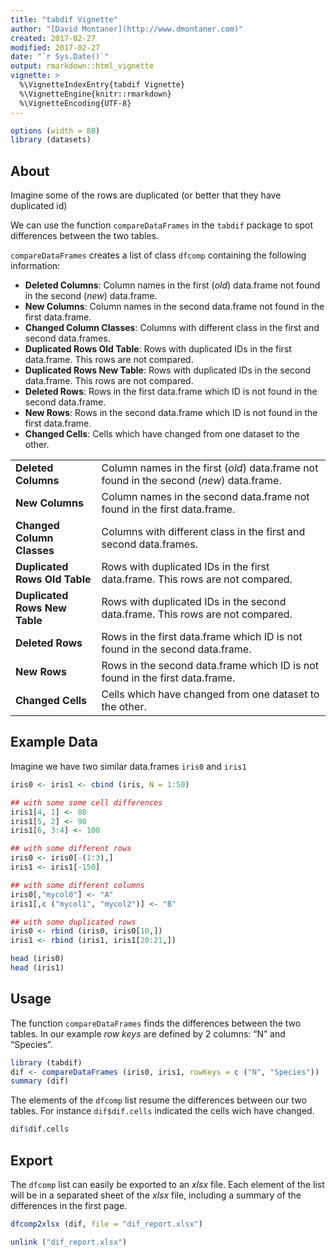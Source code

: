 ```yaml
---
title: "tabdif Vignette"
author: "[David Montaner](http://www.dmontaner.com)"
created: 2017-02-27
modified: 2017-02-27
date: "`r Sys.Date()`"
output: rmarkdown::html_vignette
vignette: >
  %\VignetteIndexEntry{tabdif Vignette}
  %\VignetteEngine{knitr::rmarkdown}
  %\VignetteEncoding{UTF-8}
---
```



```r
options (width = 80)
library (datasets)
```


About
--------------------------------------------------------------------------------

Imagine some of the rows are duplicated 
(or better that they have duplicated id)

We can use the function `compareDataFrames` 
in the `tabdif` package to spot differences between the two tables.

`compareDataFrames` creates a list of class `dfcomp` containing the following information:

- __Deleted Columns__:           Column names in the first (_old_) data.frame not found in the second (_new_) data.frame.
- __New Columns__:               Column names in the second        data.frame not found in the first          data.frame.
- __Changed Column Classes__:    Columns with different class in the first and second data.frames.
- __Duplicated Rows Old Table__: Rows with duplicated IDs in the first  data.frame. This rows are not compared.
- __Duplicated Rows New Table__: Rows with duplicated IDs in the second data.frame. This rows are not compared.
- __Deleted Rows__:              Rows in the first  data.frame which ID is not found in the second data.frame.
- __New Rows__:                  Rows in the second data.frame which ID is not found in the first  data.frame.
- __Changed Cells__:             Cells which have changed from one dataset to the other.


+--------------------------------+----------------------------------------------------------------------------------------+
| __Deleted Columns__            |Column names in the first (_old_) data.frame not found in the second (_new_) data.frame.|
+--------------------------------+----------------------------------------------------------------------------------------+
| __New Columns__                |Column names in the second data.frame not found in the first data.frame.                |
+--------------------------------+----------------------------------------------------------------------------------------+
| __Changed Column Classes__     |Columns with different class in the first and second data.frames.                       |
+--------------------------------+----------------------------------------------------------------------------------------+
| __Duplicated Rows Old Table__  |Rows with duplicated IDs in the first data.frame. This rows are not compared.           |
+--------------------------------+----------------------------------------------------------------------------------------+
| __Duplicated Rows New Table__  |Rows with duplicated IDs in the second data.frame. This rows are not compared.          |
+--------------------------------+----------------------------------------------------------------------------------------+
| __Deleted Rows__               |Rows in the first data.frame which ID is not found in the second data.frame.            |
+--------------------------------+----------------------------------------------------------------------------------------+
| __New Rows__                   |Rows in the second data.frame which ID is not found in the first data.frame.            |
+--------------------------------+----------------------------------------------------------------------------------------+
| __Changed Cells__              |Cells which have changed from one dataset to the other.                                 |
+--------------------------------+----------------------------------------------------------------------------------------+




Example Data
--------------------------------------------------------------------------------

Imagine we have two similar data.frames `iris0` and `iris1`

```r
iris0 <- iris1 <- cbind (iris, N = 1:50)

## with some some cell differences
iris1[4, 1] <- 80
iris1[5, 2] <- 90
iris1[6, 3:4] <- 100 

## with some different rows
iris0 <- iris0[-(1:3),]
iris1 <- iris1[-150]

## with some different columns
iris0[,"mycol0"] <- "A"
iris1[,c ("mycol1", "mycol2")] <- "B"

## with some duplicated rows
iris0 <- rbind (iris0, iris0[10,])
iris1 <- rbind (iris1, iris1[20:21,])
```

```r
head (iris0)
head (iris1)
```

Usage
--------------------------------------------------------------------------------

The function `compareDataFrames` finds the differences between the two tables.
In our example _row keys_ are defined by 2 columns: "N" and "Species".

```r
library (tabdif)
dif <- compareDataFrames (iris0, iris1, rowKeys = c ("N", "Species"))
summary (dif)
```

The elements of the `dfcomp` list resume the differences between our two tables.
For instance `dif$dif.cells` indicated the cells wich have changed. 

```r
dif$dif.cells
```






Export
--------------------------------------------------------------------------------

The `dfcomp` list can easily be exported to an _xlsx_ file. 
Each element of the list will be in a separated sheet of the _xlsx_ file,
including a summary of the differences in the first page. 

```r
dfcomp2xlsx (dif, file = "dif_report.xlsx")
```

```r
unlink ("dif_report.xlsx")
```
